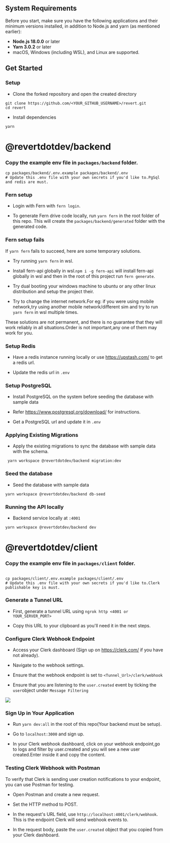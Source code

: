 ## System Requirements

Before you start, make sure you have the following applications and their minimum versions installed, in addition to Node.js and yarn (as mentioned earlier):

-   **Node.js 18.0.0** or later
-   **Yarn 3.0.2** or later
-   macOS, Windows (including WSL), and Linux are supported.

## Get Started

### Setup

-   Clone the forked repository and open the created directory

```shell
git clone https://github.com/<YOUR_GITHUB_USERNAME>/revert.git
cd revert

```

-   Install dependencies

```shell
yarn
```

# @revertdotdev/backend

### Copy the example env file in `packages/backend` folder.

```shell
cp packages/backend/.env.example packages/backend/.env
# Update this .env file with your own secrets if you'd like to.PgSql and redis are must.
```

### Fern setup

-   Login with Fern with `fern login`.

-   To generate Fern drive code locally, run `yarn fern` in the root folder of this repo. This will create the `packages/backend/generated` folder with the generated code.

### Fern setup fails

If `yarn fern` fails to succeed, here are some temporary solutions.

-   Try running `yarn fern` in wsl.

-   Install fern-api globally in wsl.`npm i -g fern-api` will install fern-api globally in wsl and then in the root of this project run `fern generate`.

-   Try dual booting your windows machine to ubuntu or any other linux distribution and setup the project their.

-   Try to change the internet network.For eg: if you were using mobile network,try using another mobile network/different sim and try to run `yarn fern` in wsl multiple times.

These solutions are not permanent, and there is no guarantee that they will work reliably in all situations.Order is not important,any one of them may work for you.

### Setup Redis

-   Have a redis instance running locally or use https://upstash.com/ to get a redis url.

-   Update the redis url in `.env`

### Setup PostgreSQL

-   Install PostgreSQL on the system before seeding the database with sample data

-   Refer https://www.postgresql.org/download/ for instructions.

-   Get a PostgreSQL url and update it in `.env`

### Applying Existing Migrations

-   Apply the existing migrations to sync the database with sample data with the schema.

```shell
 yarn workspace @revertdotdev/backend migration:dev
```

### Seed the database

-   Seed the database with sample data

```shell
yarn workspace @revertdotdev/backend db-seed
```

### Running the API locally

-   Backend service locally at `:4001`

```shell
yarn workspace @revertdotdev/backend dev
```

# @revertdotdev/client

### Copy the example env file in `packages/client` folder.

```shell

cp packages/client/.env.example packages/client/.env
# Update this .env file with your own secrets if you'd like to.Clerk publishable key is must.
```

### Generate a Tunnel URL

-   First, generate a tunnel URL using `ngrok http <4001 or YOUR_SERVER_PORT>`

-   Copy this URL to your clipboard as you'll need it in the next steps.

### Configure Clerk Webhook Endpoint

-   Access your Clerk dashboard (Sign up on https://clerk.com/ if you have not already).

-   Navigate to the webhook settings.

-   Ensure that the webhook endpoint is set to
    `<Tunnel_Url>/clerk/webhook`

-   Ensure that you are listening to the `user.created` event by ticking the `user`object under `Message Filtering`

<img src="https://res.cloudinary.com/dfcnic8wq/image/upload/v1702896296/Revert/Docs/ioj7i0dj97dzcmgb95p2.png" />

### Sign Up in Your Application

-   Run `yarn dev:all` in the root of this repo(Your backend must be setup).

-   Go to `localhost:3000` and sign up.

-   In your Clerk webhook dashboard, click on your webhook endpoint,go to logs and filter by user.created and you will see a new user created.Enter inside it and copy the content.

### Testing Clerk Webhook with Postman

To verify that Clerk is sending user creation notifications to your endpoint, you can use Postman for testing.

-   Open Postman and create a new request.

-   Set the HTTP method to POST.

-   In the request's URL field, use `http://localhost:4001/clerk/webhook`. This is the endpoint Clerk will send webhook events to.

-   In the request body, paste the `user.created` object that you copied from your Clerk dashboard.
